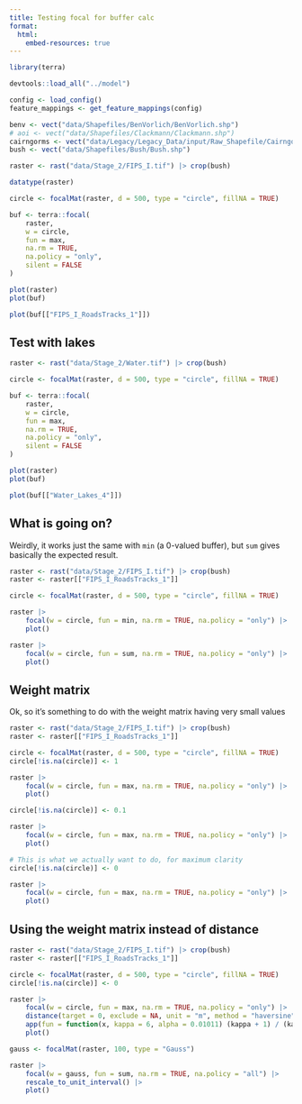 ```yaml
---
title: Testing focal for buffer calc
format:
  html:
    embed-resources: true
---
```


```r
library(terra)

devtools::load_all("../model")

config <- load_config()
feature_mappings <- get_feature_mappings(config)

benv <- vect("data/Shapefiles/BenVorlich/BenVorlich.shp")
# aoi <- vect("data/Shapefiles/Clackmann/Clackmann.shp")
cairngorms <- vect("data/Legacy/Legacy_Data/input/Raw_Shapefile/CairngormNP/CairngormNP.shp")
bush <- vect("data/Shapefiles/Bush/Bush.shp")
```

```r
raster <- rast("data/Stage_2/FIPS_I.tif") |> crop(bush)

datatype(raster)

circle <- focalMat(raster, d = 500, type = "circle", fillNA = TRUE)

buf <- terra::focal(
    raster,
    w = circle,
    fun = max,
    na.rm = TRUE,
    na.policy = "only",
    silent = FALSE
)

plot(raster)
plot(buf)

plot(buf[["FIPS_I_RoadsTracks_1"]])
```

## Test with lakes

```r
raster <- rast("data/Stage_2/Water.tif") |> crop(bush)

circle <- focalMat(raster, d = 500, type = "circle", fillNA = TRUE)

buf <- terra::focal(
    raster,
    w = circle,
    fun = max,
    na.rm = TRUE,
    na.policy = "only",
    silent = FALSE
)

plot(raster)
plot(buf)

plot(buf[["Water_Lakes_4"]])
```

## What is going on?

Weirdly, it works just the same with `min` (a 0-valued buffer), but `sum` gives basically the expected result.

```r
raster <- rast("data/Stage_2/FIPS_I.tif") |> crop(bush)
raster <- raster[["FIPS_I_RoadsTracks_1"]]

circle <- focalMat(raster, d = 500, type = "circle", fillNA = TRUE)

raster |>
    focal(w = circle, fun = min, na.rm = TRUE, na.policy = "only") |>
    plot()

raster |>
    focal(w = circle, fun = sum, na.rm = TRUE, na.policy = "only") |>
    plot()
```

## Weight matrix

Ok, so it's something to do with the weight matrix having very small values

```r
raster <- rast("data/Stage_2/FIPS_I.tif") |> crop(bush)
raster <- raster[["FIPS_I_RoadsTracks_1"]]

circle <- focalMat(raster, d = 500, type = "circle", fillNA = TRUE)
circle[!is.na(circle)] <- 1

raster |>
    focal(w = circle, fun = max, na.rm = TRUE, na.policy = "only") |>
    plot()

circle[!is.na(circle)] <- 0.1

raster |>
    focal(w = circle, fun = max, na.rm = TRUE, na.policy = "only") |>
    plot()

# This is what we actually want to do, for maximum clarity
circle[!is.na(circle)] <- 0

raster |>
    focal(w = circle, fun = max, na.rm = TRUE, na.policy = "only") |>
    plot()
```


## Using the weight matrix instead of distance


```r
raster <- rast("data/Stage_2/FIPS_I.tif") |> crop(bush)
raster <- raster[["FIPS_I_RoadsTracks_1"]]

circle <- focalMat(raster, d = 500, type = "circle", fillNA = TRUE)
circle[!is.na(circle)] <- 0

raster |>
    focal(w = circle, fun = max, na.rm = TRUE, na.policy = "only") |>
    distance(target = 0, exclude = NA, unit = "m", method = "haversine") |>
    app(fun = function(x, kappa = 6, alpha = 0.01011) (kappa + 1) / (kappa + exp(alpha * x))) |>
    plot()

gauss <- focalMat(raster, 100, type = "Gauss")

raster |>
    focal(w = gauss, fun = sum, na.rm = TRUE, na.policy = "all") |>
    rescale_to_unit_interval() |>
    plot()
```
